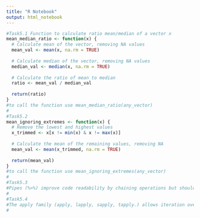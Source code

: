 ```yaml
---
title: "R Notebook"
output: html_notebook
---
```

```r
#Task5.1 Function to calculate ratio mean/median of a vector x
mean_median_ratio <- function(x) {
  # Calculate mean of the vector, removing NA values
  mean_val <- mean(x, na.rm = TRUE)
  
  # Calculate median of the vector, removing NA values
  median_val <- median(x, na.rm = TRUE)
  
  # Calculate the ratio of mean to median
  ratio <- mean_val / median_val
  
  return(ratio)
}
#to call the function use mean_median_ratio(any_vector)
#
#Task5.2
mean_ignoring_extremes <- function(x) {
  # Remove the lowest and highest values
  x_trimmed <- x[x != min(x) & x != max(x)]
  
  # Calculate the mean of the remaining values, removing NA
  mean_val <- mean(x_trimmed, na.rm = TRUE)
  
  return(mean_val)
}
#to call the function use mean_ignoring_extremes(any_vector)
#
#Task5.3
#Pipes (%>%) improve code readability by chaining operations but should be avoided for functions that use the current environment or lazy evaluation. Use pipes between linear, simple steps, no more than 10. Avoid for multiple inputs/outputs or graphs with complex dependency structure.
#
#Task5.4
#The apply family (apply, lapply, sapply, tapply.) allows iteration over lists, matrices, or data frames. It is preferred to loops. They simplify code applying functions across elements, rows, or columns. Useful to work with large data sets.  
#

```



